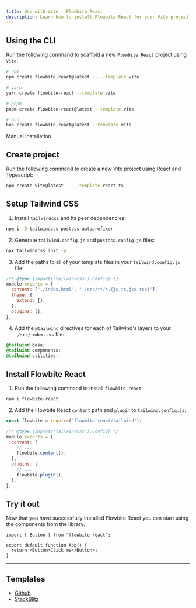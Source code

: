 ---
title: Use with Vite - Flowbite React
description: Learn how to install Flowbite React for your Vite project and start developing modern web applications with interactive components
---

## Using the CLI

Run the following command to scaffold a new `Flowbite React` project using `Vite`:

```bash
# npm
npm create flowbite-react@latest -- --template vite

# yarn
yarn create flowbite-react --template vite

# pnpm
pnpm create flowbite-react@latest --template vite

# bun
bun create flowbite-react@latest --template vite
```

<TextDivider>Manual Installation</TextDivider>

## Create project

Run the following command to create a new Vite project using React and Typescript:

```bash
npm create vite@latest -- --template react-ts
```

## Setup Tailwind CSS

1. Install `tailwindcss` and its peer dependencies:

```bash
npm i -D tailwindcss postcss autoprefixer
```

2. Generate `tailwind.config.js` and `postcss.config.js` files:

```bash
npx tailwindcss init -p
```

3. Add the paths to all of your template files in your `tailwind.config.js` file:

```js {3}
/** @type {import('tailwindcss').Config} */
module.exports = {
  content: ["./index.html", "./src/**/*.{js,ts,jsx,tsx}"],
  theme: {
    extend: {},
  },
  plugins: [],
};
```

4. Add the `@tailwind` directives for each of Tailwind's layers to your `./src/index.css` file:

```css
@tailwind base;
@tailwind components;
@tailwind utilities;
```

## Install Flowbite React

1. Run the following command to install `flowbite-react`:

```bash
npm i flowbite-react
```

2. Add the Flowbite React `content` path and `plugin` to `tailwind.config.js`:

```js {1,7,11}
const flowbite = require("flowbite-react/tailwind");

/** @type {import('tailwindcss').Config} */
module.exports = {
  content: [
    // ...
    flowbite.content(),
  ],
  plugins: [
    // ...
    flowbite.plugin(),
  ],
};
```

## Try it out

Now that you have successfully installed Flowbite React you can start using the components from the library.

```tsx
import { Button } from "flowbite-react";

export default function App() {
  return <Button>Click me</Button>;
}
```

<hr />

## Templates

- [Github](https://github.com/themesberg/flowbite-react-template-vite)
- [StackBlitz](https://stackblitz.com/edit/flowbite-react-template-vite)
